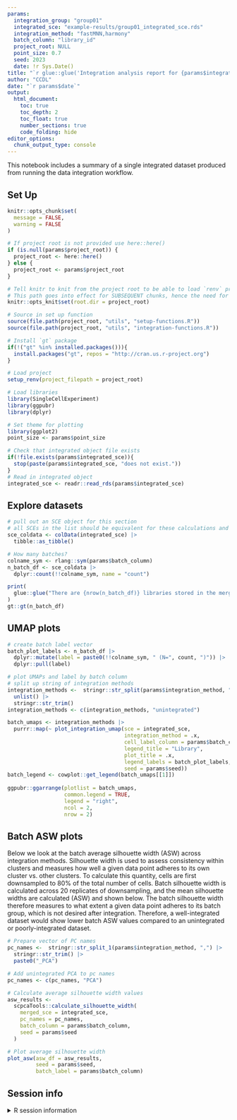 ```yaml
---
params:
  integration_group: "group01"
  integrated_sce: "example-results/group01_integrated_sce.rds"
  integration_method: "fastMNN,harmony"
  batch_column: "library_id"
  project_root: NULL
  point_size: 0.7
  seed: 2023
  date: !r Sys.Date()
title: "`r glue::glue('Integration analysis report for {params$integration_group}')`"
author: "CCDL"
date: "`r params$date`"
output: 
  html_document:
    toc: true
    toc_depth: 2
    toc_float: true
    number_sections: true
    code_folding: hide
editor_options: 
  chunk_output_type: console
---
```


This notebook includes a summary of a single integrated dataset produced from running the data integration workflow.

## Set Up

```r
knitr::opts_chunk$set(
  message = FALSE,
  warning = FALSE
)

# If project root is not provided use here::here() 
if (is.null(params$project_root)) {
  project_root <- here::here()
} else {
  project_root <- params$project_root
} 

# Tell knitr to knit from the project root to be able to load `renv` properly
# This path goes into effect for SUBSEQUENT chunks, hence the need for 2 chunks
knitr::opts_knit$set(root.dir = project_root)

# Source in set up function
source(file.path(project_root, "utils", "setup-functions.R"))
source(file.path(project_root, "utils", "integration-functions.R"))

# Install `gt` package
if(!("gt" %in% installed.packages())){
  install.packages("gt", repos = "http://cran.us.r-project.org")
}
```

```r
# Load project
setup_renv(project_filepath = project_root)
```

```r
# Load libraries
library(SingleCellExperiment)
library(ggpubr)
library(dplyr)

# Set theme for plotting
library(ggplot2)
point_size <- params$point_size

# Check that integrated object file exists
if(!file.exists(params$integrated_sce)){
  stop(paste(params$integrated_sce, "does not exist."))
}
# Read in integrated object
integrated_sce <- readr::read_rds(params$integrated_sce)
```

## Explore datasets

```r
# pull out an SCE object for this section
# all SCEs in the list should be equivalent for these calculations and plots
sce_coldata <- colData(integrated_sce) |> 
  tibble::as_tibble()

# How many batches?
colname_sym <- rlang::sym(params$batch_column)
n_batch_df <- sce_coldata |>
  dplyr::count(!!colname_sym, name = "count")

print(
  glue::glue("There are {nrow(n_batch_df)} libraries stored in the merged and integrated dataset, with the following number of cells:")
)
gt::gt(n_batch_df)
```

## UMAP plots

```r
# create batch label vector
batch_plot_labels <- n_batch_df |>
  dplyr::mutate(label = paste0(!!colname_sym, " (N=", count, ")")) |>
  dplyr::pull(label)
```


```r
# plot UMAPs and label by batch column
# split up string of integration methods
integration_methods <-  stringr::str_split(params$integration_method, ",") |>
  unlist() |>
  stringr::str_trim()
integration_methods <- c(integration_methods, "unintegrated")

batch_umaps <- integration_methods |>
  purrr::map(~ plot_integration_umap(sce = integrated_sce,
                                     integration_method = .x,
                                     cell_label_column = params$batch_column,
                                     legend_title = "Library",
                                     plot_title = .x,
                                     legend_labels = batch_plot_labels,
                                     seed = params$seed))
batch_legend <- cowplot::get_legend(batch_umaps[[1]])
  
ggpubr::ggarrange(plotlist = batch_umaps,
                  common.legend = TRUE, 
                  legend = "right",
                  ncol = 2, 
                  nrow = 2) 
```

## Batch ASW plots

Below we look at the batch average silhouette width (ASW) across integration methods.
Silhouette width is used to assess consistency within clusters and measures how well a given data point adheres to its own cluster vs. other clusters.
To calculate this quantity, cells are first downsampled to 80% of the total number of cells.
Batch silhouette width is calculated across 20 replicates of downsampling, and the mean silhouette widths are calculated (ASW) and shown below.
The batch silhouette width therefore measures to what extent a given data point adheres to its batch group, which is not desired after integration.
Therefore, a well-integrated dataset would show lower batch ASW values compared to an unintegrated or poorly-integrated dataset.

```r
# Prepare vector of PC names
pc_names <-  stringr::str_split_1(params$integration_method, ",") |>
  stringr::str_trim() |>
  paste0("_PCA")

# Add unintegrated PCA to pc names
pc_names <- c(pc_names, "PCA")

# Calculate average silhouette width values
asw_results <-
  scpcaTools::calculate_silhouette_width(
    merged_sce = integrated_sce,
    pc_names = pc_names,
    batch_column = params$batch_column,
    seed = params$seed
  )

# Plot average silhouette width
plot_asw(asw_df = asw_results,
         seed = params$seed,
         batch_label = params$batch_column)
```

## Session info
<details>
<summary>R session information</summary>
```r
sessionInfo()
```
